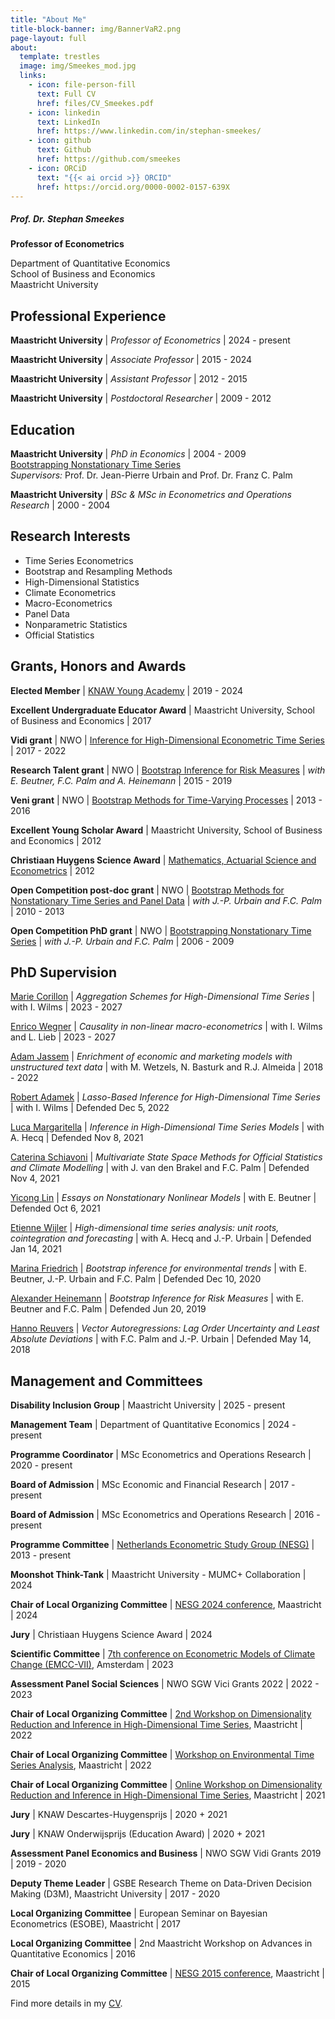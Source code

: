 ```yaml
---
title: "About Me"
title-block-banner: img/BannerVaR2.png
page-layout: full
about:
  template: trestles
  image: img/Smeekes_mod.jpg
  links:
    - icon: file-person-fill
      text: Full CV
      href: files/CV_Smeekes.pdf
    - icon: linkedin
      text: LinkedIn
      href: https://www.linkedin.com/in/stephan-smeekes/
    - icon: github
      text: Github
      href: https://github.com/smeekes
    - icon: ORCiD
      text: "{{< ai orcid >}} ORCID"
      href: https://orcid.org/0000-0002-0157-639X
---
```


##### Prof. Dr. Stephan Smeekes
**Professor of Econometrics**

Department of Quantitative Economics<br>
School of Business and Economics<br>
Maastricht University

::: {.callout-note collapse="true"}
## Professional Experience

**Maastricht University** | *Professor of Econometrics* | 2024 - present

**Maastricht University** | *Associate Professor* | 2015 - 2024

**Maastricht University** | *Assistant Professor* | 2012 - 2015

**Maastricht University** | *Postdoctoral Researcher* | 2009 - 2012

:::

::: {.callout-note collapse="true"}
## Education

**Maastricht University** | *PhD in Economics* | 2004 - 2009<br>
[Bootstrapping Nonstationary Time Series](https://doi.org/10.26481/dis.20090702ss)<br>
*Supervisors:* Prof. Dr. Jean-Pierre Urbain and Prof. Dr. Franz C. Palm 

**Maastricht University** | *BSc & MSc in Econometrics and Operations Research* | 2000 - 2004

:::

::: {.callout-note collapse="true"}
## Research Interests

* Time Series Econometrics
* Bootstrap and Resampling Methods
* High-Dimensional Statistics
* Climate Econometrics
* Macro-Econometrics
* Panel Data
* Nonparametric Statistics
* Official Statistics

:::

::: {.callout-note collapse="true"}
## Grants, Honors and Awards
**Elected Member** | [KNAW Young Academy](https://www.dejongeakademie.nl/) | 2019 - 2024

**Excellent Undergraduate Educator Award** | Maastricht University, School of Business and Economics | 2017

**Vidi grant** | NWO | [Inference for High-Dimensional Econometric Time Series](https://www.nwo.nl/projecten/452-17-010-0) | 2017 - 2022

**Research Talent grant** | NWO | [Bootstrap Inference for Risk Measures](https://www.nwo.nl/projecten/406-15-020-0) | *with E. Beutner, F.C. Palm and A. Heinemann* | 2015 - 2019

**Veni grant** | NWO | [Bootstrap Methods for Time-Varying Processes](https://www.nwo.nl/projecten/451-12-006-0) | 2013 - 2016

**Excellent Young Scholar Award** | Maastricht University, School of Business and Economics | 2012 

**Christiaan Huygens Science Award** | [Mathematics, Actuarial Science and Econometrics](https://christiaanhuygensprijs.nl/dr-s-smeekes/) | 2012

**Open Competition post-doc grant** | NWO | [Bootstrap Methods for Nonstationary Time Series and Panel Data](https://www.nwo.nl/projecten/400-09-191-0) | *with J.-P. Urbain and F.C. Palm* | 2010 - 2013

**Open Competition PhD grant** | NWO | [Bootstrapping Nonstationary Time Series](https://www.nwo.nl/projecten/400-05-095-0) | *with J.-P. Urbain and F.C. Palm* | 2006 - 2009

:::

::: {.callout-note collapse="true"}
## PhD Supervision

[Marie Corillon](https://www.linkedin.com/in/mariecorillon/) | *Aggregation Schemes for High-Dimensional Time Series* | with I. Wilms | 2023 - 2027

[Enrico Wegner](https://enweg.github.io/) | *Causality in non-linear macro-econometrics* | with I. Wilms and L. Lieb | 2023 - 2027

[Adam Jassem](https://www.linkedin.com/in/adam-jassem-80165382/) | *Enrichment of economic and marketing models with unstructured text data* | with M. Wetzels, N. Basturk and R.J. Almeida | 2018 - 2022

[Robert Adamek](https://sites.google.com/view/robertadamek) | *Lasso-Based Inference for High-Dimensional Time Series* | with I. Wilms | Defended Dec 5, 2022

[Luca Margaritella](https://sites.google.com/view/luca-margaritella) | *Inference in High-Dimensional Time Series Models* | with A. Hecq | Defended Nov 8, 2021

[Caterina Schiavoni](https://www.linkedin.com/in/caterinaschiavoni/) | *Multivariate State Space Methods for Official Statistics and Climate Modelling* | with J. van den Brakel and F.C. Palm | Defended Nov 4, 2021

[Yicong Lin](http://yiconglin.com/) | *Essays on Nonstationary Nonlinear Models* | with E. Beutner | Defended Oct 6, 2021

[Etienne Wijler](https://sites.google.com/view/etiennewijler) | *High-dimensional time series analysis: unit roots, cointegration and forecasting* | with A. Hecq and J.-P. Urbain | Defended Jan 14, 2021

[Marina Friedrich](https://sites.google.com/view/mfriedrich) | *Bootstrap inference for environmental trends* | with E. Beutner, J.-P. Urbain and F.C. Palm | Defended Dec 10, 2020

[Alexander Heinemann](https://www.linkedin.com/in/alexander-heinemann-1638b5182/) | *Bootstrap Inference for Risk Measures* | with E. Beutner and F.C. Palm | Defended Jun 20, 2019

[Hanno Reuvers](https://hannoreuvers.github.io/) | *Vector Autoregressions: Lag Order Uncertainty and Least Absolute Deviations* | with F.C. Palm and J.-P. Urbain | Defended May 14, 2018

:::

::: {.callout-note collapse="true"}
## Management and Committees

**Disability Inclusion Group** | Maastricht University | 2025 - present

**Management Team** | Department of Quantitative Economics | 2024 - present

**Programme Coordinator** | MSc Econometrics and Operations Research | 2020 - present

**Board of Admission** | MSc Economic and Financial Research | 2017 - present

**Board of Admission** | MSc Econometrics and Operations Research | 2016 - present

**Programme Committee** | [Netherlands Econometric Study Group (NESG)](https://sbe.maastrichtuniversity.nl/nesg/) | 2013 - present

**Moonshot Think-Tank** | Maastricht University - MUMC+ Collaboration | 2024

**Chair of Local Organizing Committee** | [NESG 2024 conference](https://sbe.maastrichtuniversity.nl/nesg/wp-content/uploads/sites/3/2024/05/NESG2024_Maastricht-1.pdf), Maastricht | 2024

**Jury** | Christiaan Huygens Science Award | 2024

**Scientific Committee** | [7th conference on Econometric Models of Climate Change (EMCC-VII)](https://emcc-vii-2023.sciencesconf.org/), Amsterdam | 2023

**Assessment Panel Social Sciences** | NWO SGW Vici Grants 2022 | 2022 - 2023

**Chair of Local Organizing Committee** | [2nd Workshop on Dimensionality Reduction and Inference in High-Dimensional Time Series](https://sbe.maastrichtuniversity.nl/hdts2020/), Maastricht | 2022

**Chair of Local Organizing Committee** | [Workshop on Environmental Time Series Analysis](https://sbe.maastrichtuniversity.nl/hdts2020/workshop-on-environmental-time-series-analysis/), Maastricht | 2022

**Chair of Local Organizing Committee** | [Online Workshop on Dimensionality Reduction and Inference in High-Dimensional Time Series](https://sbe.maastrichtuniversity.nl/hdts2020/), Maastricht | 2021

**Jury** | KNAW Descartes-Huygensprijs | 2020 + 2021

**Jury** | KNAW Onderwijsprijs (Education Award) | 2020 + 2021

**Assessment Panel Economics and Business** | NWO SGW Vidi Grants 2019 | 2019 - 2020

**Deputy Theme Leader** | GSBE Research Theme on Data-Driven Decision Making (D3M), Maastricht University | 2017 - 2020

**Local Organizing Committee** | European Seminar on Bayesian Econometrics (ESOBE), Maastricht | 2017

**Local Organizing Committee** | 2nd Maastricht Workshop on Advances in Quantitative Economics | 2016

**Chair of Local Organizing Committee** | [NESG 2015 conference](https://sbe.maastrichtuniversity.nl/nesg/wp-content/uploads/sites/3/2022/06/NESG2015_Maastricht.pdf), Maastricht | 2015

:::

Find more details in my [CV](files/CV_Smeekes.pdf).
